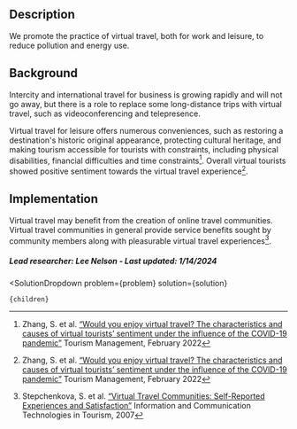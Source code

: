 

## Description
We promote the practice of virtual travel, both for work and leisure, to reduce pollution and energy use.

## Background
Intercity and international travel for business is growing rapidly and will not go away, but there is a role to replace some long-distance trips with virtual travel, such as videoconferencing and telepresence.

Virtual travel for leisure offers numerous conveniences, such as restoring a destination's historic original appearance, protecting cultural heritage, and making tourism accessible for tourists with constraints, including physical disabilities, financial difficulties and time constraints[^”1”]. Overall virtual tourists showed positive sentiment towards the virtual travel experience[^”1”].

## Implementation
Virtual travel may benefit from the creation of online travel communities. Virtual travel communities in general provide service benefits sought by community members along with pleasurable virtual travel experiences[^”2”].

##### Lead researcher: Lee Nelson - Last updated: 1/14/2024

[^”1”]: Zhang, S. et al. [“Would you enjoy virtual travel? The characteristics and causes of virtual tourists’ sentiment under the influence of the COVID-19 pandemic”](https://doi.org/10.1016/j.tourman.2021.104429) Tourism Management, February 2022

[^”2”]: Stepchenkova, S. et al. [“Virtual Travel Communities: Self-Reported Experiences and Satisfaction”]( https://doi.org/10.1007/978-3-211-69566-1_16) Information and Communication Technologies in Tourism, 2007


  <SolutionDropdown 
    problem={problem} 
    solution={solution}
  >
    {children}
  </SolutionDropdown>